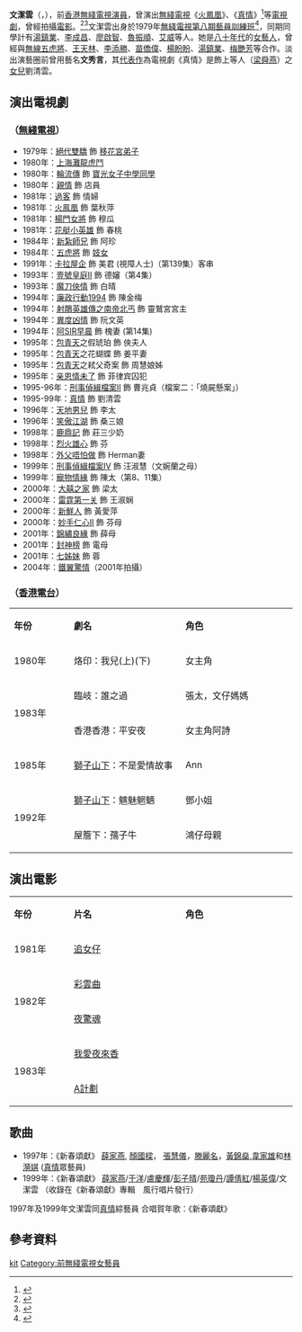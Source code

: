 {{藝人
|姓名 = 文潔雲
|類型 = 女演員
|圖片 = 
|圖片尺寸 = 
|圖片簡介 = 
|本名 = 
|外文名 = 
|外文 = 
|羅馬拼音 = Man Kit Wan
|英文名 = 
|暱稱 = 
|其他藝名 = 文秀言
|國籍 = {{CNHK}}
|民族 = [[漢族|漢族]]
|籍貫 = 
|出生日期 = {{birth_date_and_age|1960|12|21}}
|出生地點 = 
|逝世日期 = 
|逝世地點 = 
|職業 = [[演員|演員]]
|語言 = 粵語、英語、國語
|教育程度 = 
|母校 = 
|配偶 = 
|兒女 = 
|父母 = 
|出道作 = 
|代表作 = 《[[真情|真情]]》（1995）
|著名角色 = 劉清雲《[[真情|真情]]》
|活躍年代 = 1979至2001年
|經紀公司 = [[電視廣播有限公司|電視廣播有限公司]]（1979-2001）
|網站 =
|IMDb = 4613720
}}

'''文潔雲'''（{{lang-en|Man Kit Wan}}，{{bd|1960年12月21日}}），前[[香港無綫電視|香港無綫電視]][[演員|演員]]，曾演出[[無綫電視|無綫電視]]《[[火鳳凰_(電視劇)|火鳳凰]]》、《[[真情|真情]]》<ref>{{Cite web |url=http://juqing.9duw.com/gangtai/12103.html |title=存档副本 |access-date=2011-08-30 |archive-date=2018-12-25 |archive-url=https://web.archive.org/web/20181225185147/http://juqing.9duw.com/gangtai/12103.html |dead-url=no }}</ref>等[[電視劇|電視劇]]，曾經拍攝[[電影|電影]]。<ref>{{Cite web |url=http://tc.wangchao.net.cn/baike/detail_2961141.html |title=存档副本 |access-date=2018-01-04 |archive-date=2019-08-25 |archive-url=https://web.archive.org/web/20190825145946/http://tc.wangchao.net.cn/baike/detail_2961141.html |dead-url=no }}</ref><ref>{{Cite web |url=http://www.hk-drama.com/m/view.php?aid=6893 |title=存档副本 |access-date=2018-01-04 |archive-url=https://web.archive.org/web/20180104132516/http://www.hk-drama.com/m/view.php?aid=6893 |archive-date=2018-01-04 |dead-url=yes }}</ref>文潔雲出身於1979年[[無綫電視|無綫電視]][[無綫電視藝員訓練班|第八期藝員訓練班]]<ref>{{cite news | title=文潔雲穩打穩紮 並不想一炮而紅 | url=https://mmis.hkpl.gov.hk/coverpage/-/coverpage/view?_coverpage_WAR_mmisportalportlet_hsf=%E6%96%87%E6%BD%94%E9%9B%B2&p_r_p_-1078056564_c=QF757YsWv5%2FH7zGe%2FKF%2BFAu9WloSbny7&_coverpage_WAR_mmisportalportlet_o=2&_coverpage_WAR_mmisportalportlet_actual_q=%28%20verbatim_dc.collection%3A%28%22Old%5C%20HK%5C%20Newspapers%22%29%20%29%20AND+%28%20%28%20allTermsMandatory%3A%28true%29%20OR+all_dc.title%3A%28%E6%96%87%E6%BD%94%E9%9B%B2%29%20OR+all_dc.creator%3A%28%E6%96%87%E6%BD%94%E9%9B%B2%29%20OR+all_dc.contributor%3A%28%E6%96%87%E6%BD%94%E9%9B%B2%29%20OR+all_dc.subject%3A%28%E6%96%87%E6%BD%94%E9%9B%B2%29%20OR+fulltext%3A%28%E6%96%87%E6%BD%94%E9%9B%B2%29%20OR+all_dc.description%3A%28%E6%96%87%E6%BD%94%E9%9B%B2%29%20%29%20%29&_coverpage_WAR_mmisportalportlet_sort_field=score&_coverpage_WAR_mmisportalportlet_sort_order=desc | pages=4 | publisher=工商晚報 | date=1980-07-14 | accessdate=2020-07-21 | quote= | archive-date=2020-07-20 | archive-url=https://web.archive.org/web/20200720115036/https://mmis.hkpl.gov.hk/coverpage/-/coverpage/view?_coverpage_WAR_mmisportalportlet_hsf=%E6%96%87%E6%BD%94%E9%9B%B2&p_r_p_-1078056564_c=QF757YsWv5%2FH7zGe%2FKF%2BFAu9WloSbny7&_coverpage_WAR_mmisportalportlet_o=2&_coverpage_WAR_mmisportalportlet_actual_q=%28%20verbatim_dc.collection%3A%28%22Old%5C%20HK%5C%20Newspapers%22%29%20%29%20AND+%28%20%28%20allTermsMandatory%3A%28true%29%20OR+all_dc.title%3A%28%E6%96%87%E6%BD%94%E9%9B%B2%29%20OR+all_dc.creator%3A%28%E6%96%87%E6%BD%94%E9%9B%B2%29%20OR+all_dc.contributor%3A%28%E6%96%87%E6%BD%94%E9%9B%B2%29%20OR+all_dc.subject%3A%28%E6%96%87%E6%BD%94%E9%9B%B2%29%20OR+fulltext%3A%28%E6%96%87%E6%BD%94%E9%9B%B2%29%20OR+all_dc.description%3A%28%E6%96%87%E6%BD%94%E9%9B%B2%29%20%29%20%29&_coverpage_WAR_mmisportalportlet_sort_field=score&_coverpage_WAR_mmisportalportlet_sort_order=desc | dead-url=no }}</ref>，同期同學計有[[湯鎮業|湯鎮業]]、[[李成昌|李成昌]]、[[廖啟智|廖啟智]]、[[魯振順|魯振順]]、[[艾威|艾威]]等人。她是[[八十年代|八十年代]]的[[女藝人|女藝人]]，曾經與[[無線五虎將|無線五虎將]]、[[王天林|王天林]]、[[李添勝|李添勝]]、[[苗僑偉|苗僑偉]]、[[楊盼盼|楊盼盼]]、[[湯鎮業|湯鎮業]]、[[梅艷芳|梅艷芳]]等合作。淡出演藝圈前曾用藝名'''文秀言'''，其[[代表作|代表作]]為電視劇《真情》是飾上等人（[[梁舜燕|梁舜燕]]）之[[女兒|女兒]]劉清雲。

==演出電視劇==
===（[[無綫電視|無綫電視]]）===
*1979年：[[絕代雙驕_(1979年電視劇)|絕代雙驕]] 飾 [[移花宮|移花宮]][[弟子|弟子]]
*1980年：[[上海灘龍虎鬥|上海灘龍虎鬥]]
*1980年：[[輪流傳|輪流傳]] 飾 [[寶光女子中學同學|寶光女子中學同學]]
*1980年：[[親情_(電視劇)|親情]] 飾 店員
*1981年：[[過客|過客]] 飾 情婦
*1981年：[[火鳳凰_(電視劇)|火鳯凰]] 飾 葉秋萍
*1981年：[[楊門女將_(無綫電視劇)|楊門女將]] 飾 穆瓜
*1981年：[[花艇小英雄|花艇小英雄]] 飾 春桃
*1984年：[[新紮師兄|新紮師兄]] 飾 阿珍
*1984年：[[五虎將_(電視劇)|五虎將]] 飾 [[妓女|妓女]]
*1991年：[[卡拉屋企|卡拉屋企]] 飾 美君 (視障人士)（第139集）客串
*1993年：[[壹號皇庭II|壹號皇庭II]] 飾 德嬸（第4集）
*1993年：[[魔刀俠情|魔刀俠情]] 飾 白晴
*1994年：[[廉政行動1994|廉政行動1994]] 飾 陳金梅
*1994年：[[射鵰英雄傳之南帝北丐|射鵰英雄傳之南帝北丐]] 飾 靈鷲宮宮主
*1994年：[[異度凶情|異度凶情]] 飾 阮文英
*1994年：[[阿SIR早晨|阿SIR早晨]] 飾 槐妻 (第14集)
*1995年：[[包青天_(無綫電視劇)|包青天]]之假琥珀 飾 俠夫人
*1995年：[[包青天_(無綫電視劇)|包青天]]之花蝴蝶 飾 姜平妻
*1995年：[[包青天_(無綫電視劇)|包青天]]之弒父奇案 飾 周慧娘姊
*1995年：[[亲恩情未了|亲恩情未了]] 飾 菲律宾囚犯
*1995-96年：[[刑事偵緝檔案II|刑事偵緝檔案II]] 飾 曹兆貞（檔案二：「燒屍懸案」） 
*1995-99年：[[真情|真情]] 飾 劉清雲
*1996年：[[天地男兒|天地男兒]] 飾 李太
*1996年：[[笑傲江湖_(1996年電視劇)|笑傲江湖]] 飾 桑三娘
*1998年：[[鹿鼎記_(1998年電視劇)|鹿鼎記]] 飾  莊三少奶
*1998年：[[烈火雄心_(電視劇)|烈火雄心]] 飾 芬
*1998年：[[外父唔怕做|外父唔怕做]] 飾 Herman妻
*1999年：[[刑事偵緝檔案IV|刑事偵緝檔案IV]] 飾 汪淑慧（文婉蘭之母）
*1999年：[[寵物情緣|寵物情緣]] 飾 陳太（第8、11集）
*2000年：[[大囍之家|大囍之家]] 飾  梁太
*2000年：[[雷霆第一关|雷霆第一关]] 飾 王淑娴
*2000年：[[新鮮人_(電視劇)|新鮮人]] 飾 黃愛萍
*2000年：[[妙手仁心II|妙手仁心II]] 飾 芬母
*2001年：[[錦繡良緣|錦繡良緣]] 飾 薛母
*2001年：[[封神榜_(2001年電視劇)|封神榜]] 飾 電母
*2001年：[[七姊妹_(電視劇)|七姊妹]] 飾 蓉
*2004年：[[鐵翼驚情|鐵翼驚情]]（2001年拍攝）

===（[[香港電台|香港電台]]）===
{|class="wikitable" width="50%"
|- style="background:pink; color:black" align=center
|style="width:10%"|'''年份'''||style="width:20%"|'''劇名'''||style="width:20%"|'''角色'''
|-
|1980年||烙印：我兒(上)(下)||女主角
|-
|rowspan="2"|1983年||臨岐：誰之過||張太，文仔媽媽
|-
|香港香港：平安夜||女主角阿詩
|-
|1985年||[[獅子山下|獅子山下]]：不是愛情故事||Ann
|-
|rowspan="2"|1992年||[[獅子山下|獅子山下]]：魑魅魍魉||鄧小姐
|-
|屋簷下：孺子牛||鴻仔母親
|}

==演出電影==
{|class="wikitable" width="50%"
|- style="background:pink; color:black" align=center
|style="width:10%"|'''年份'''||style="width:20%"|'''片名'''||style="width:20%"|'''角色'''
|-
|1981年||[[追女仔|追女仔]]||
|-
|rowspan="2"|1982年||[[彩雲曲|彩雲曲]]||
|-
| [[夜驚魂_(電影)|夜驚魂]] ||
|-
|rowspan="2"|1983年||[[我愛夜來香|我愛夜來香]]||
|-
|[[A計劃|A計劃]]||
|}

==歌曲==
*1997年：《新春頌獻》 [[薛家燕|薛家燕]], [[顏國樑|顏國樑]]， [[張慧儀|張慧儀]]，[[滕麗名|滕麗名]]，[[黃錦燊|黃錦燊]],[[韋家雄|韋家雄]]和[[林漪娸|林漪娸]] ([[真情|真情]]眾藝員)
*1999年：《新春頌獻》 [[薛家燕|薛家燕]]/[[于洋_(香港藝人)|于洋]]/[[盧慶輝|盧慶輝]]/[[彭子晴|彭子晴]]/[[苑瓊丹|苑瓊丹]]/[[譚倩紅|譚倩紅]]/[[楊英偉|楊英偉]]/文潔雲 （收錄在《新春頌獻》專輯　風行唱片發行）
1997年及1999年文潔雲同[[真情|真情]]綜藝員 合唱賀年歌：《新春頌獻》

==參考資料==
<references/>
{{DEFAULTSORT:man}}
[[Category:文姓|kit]]
[[Category:前無綫電視女藝員|Category:前無綫電視女藝員]]